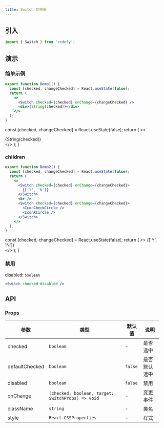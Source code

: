 ```yaml
---
title: Switch 切换器
---
```




## 引入

```jsx
import { Switch } from 'redefy';
```

## 演示

### 简单示例

```jsx
export function Demo1() {
  const [checked, changeChecked] = React.useState(false);
  return (
    <>
      <Switch checked={checked} onChange={changeChecked} />
      <div>{String(checked)}</div>
    </>
  );
}
```

  const [checked, changeChecked] = React.useState(false);
  return (
    <>
      <Switch checked={checked} onChange={changeChecked} />
      <div>{String(checked)}</div>
    </>
  );
}

<Demo1 />

### children

```jsx
export function Demo2() {
  const [checked, changeChecked] = React.useState(false);
  return (
    <>
      <Switch checked={checked} onChange={changeChecked}>
        {['Y', 'N']}
      </Switch>
      <br />
      <Switch checked={checked} onChange={changeChecked}>
        <IconCheckCircle />
        <IconXCircle />
      </Switch>
    </>
  );
}
```

  const [checked, changeChecked] = React.useState(false);
  return (
    <>
      <Switch checked={checked} onChange={changeChecked}>
        {['Y', 'N']}
      </Switch>
      <br />
      <Switch checked={checked} onChange={changeChecked}>
        <IconCheckCircle />
        <IconXCircle />
      </Switch>
    </>
  );
}

<Demo2 />

### 禁用

disabled: `boolean`

```jsx
<Switch checked disabled />
```

<Switch checked disabled />

## API

### Props

| 参数 | 类型 | 默认值 | 说明 |
|-----|------|-------|-----|
| checked | `boolean` | - | 是否选中 |
| defaultChecked | `boolean` | `false` | 是否默认选中 |
| disabled | `boolean` | `false` | 禁用 |
| onChange | `(checked: boolean, target: SwitchProps) => void` | - | 变更事件 |
| className | `string` | - | 类名 |
| style | `React.CSSProperties` | - | 样式 |
